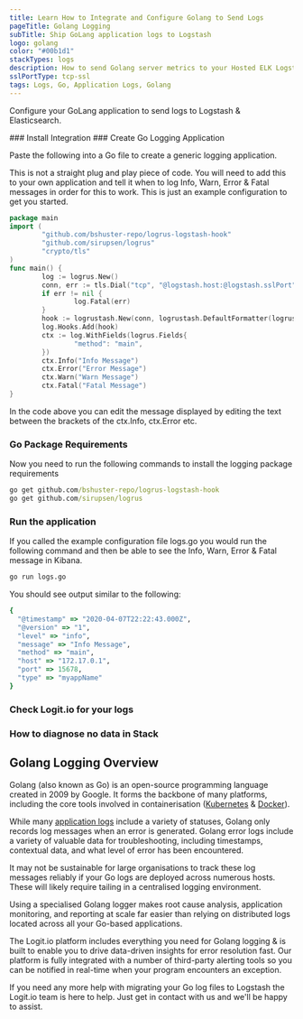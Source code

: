```yaml
---
title: Learn How to Integrate and Configure Golang to Send Logs 
pageTitle: Golang Logging
subTitle: Ship GoLang application logs to Logstash
logo: golang
color: "#00b1d1"
stackTypes: logs
description: How to send Golang server metrics to your Hosted ELK Logstash instance. Configure Metricbeat to send Go programming language server metrics to Logstash. 
sslPortType: tcp-ssl
tags: Logs, Go, Application Logs, Golang
---
```


Configure your GoLang application to send logs to Logstash & Elasticsearch.

<Steps>
  ### Install Integration
  <InstallIntegration/>
  ### Create Go Logging Application

  Paste the following into a Go file to create a generic logging application.
      
  This is not a straight plug and play piece of code. You will need to add this 
  to your own application and tell it when to log Info, Warn, Error & Fatal messages 
  in order for this to work. This is just an example configuration to get you started.
  
  ```go copy showLineNumbers
  package main
  import (
          "github.com/bshuster-repo/logrus-logstash-hook"
          "github.com/sirupsen/logrus"
          "crypto/tls"
  )
  func main() {
          log := logrus.New()
          conn, err := tls.Dial("tcp", "@logstash.host:@logstash.sslPort", &tls.Config{ RootCAs: nil }) 
          if err != nil {
                  log.Fatal(err)
          }
          hook := logrustash.New(conn, logrustash.DefaultFormatter(logrus.Fields{"type": "myappName"}))
          log.Hooks.Add(hook)
          ctx := log.WithFields(logrus.Fields{
                  "method": "main",
          })
          ctx.Info("Info Message")
          ctx.Error("Error Message")
          ctx.Warn("Warn Message")
          ctx.Fatal("Fatal Message")
  }
  ```
  
  In the code above you can edit the message displayed by editing the text 
  between the brackets of the ctx.Info, ctx.Error etc.

  ### Go Package Requirements

  Now you need to run the following commands to install the logging package requirements

  ```cmd copy
  go get github.com/bshuster-repo/logrus-logstash-hook
  go get github.com/sirupsen/logrus
  ```

  ### Run the application
  
  If you called the example configuration file logs.go you would run the following command 
  and then be able to see the Info, Warn, Error & Fatal message in Kibana.
      
  ```cmd copy
  go run logs.go
  ```
  
  You should see output similar to the following:

  ```ruby copy showLineNumbers
  {
    "@timestamp" => "2020-04-07T22:22:43.000Z",
    "@version" => "1",
    "level" => "info",
    "message" => "Info Message",
    "method" => "main",
    "host" => "172.17.0.1",
    "port" => 15678,
    "type" => "myappName"
  }
  ```

  ### Check Logit.io for your logs

  <LaunchStack utmMedium="logs" utmCampaign="golang" source="golang" />

  ### How to diagnose no data in Stack

  <DiagnoseNoData />

</Steps>

## Golang Logging Overview

Golang (also known as Go) is an open-source programming language created in 2009 by Google. 
It forms the backbone of many platforms, including the core tools involved in 
containerisation ([Kubernetes](/integrations/log-management/containerisation/kubernetes) & [Docker](/integrations/log-management/containerisation/docker)).

While many [application logs](https://logit.io/platform/logging/logging-as-a-service/application-logging/) 
include a variety of statuses, Golang only records log messages when an error is generated. 
Golang error logs include a variety of valuable data for troubleshooting, including 
timestamps, contextual data, and what level of error has been encountered. 
      
It may not be sustainable for large organisations to track these log messages reliably 
if your Go logs are deployed across numerous hosts. These will likely require 
tailing in a centralised logging environment.

Using a specialised Golang logger makes root cause analysis, application monitoring, 
and reporting at scale far easier than relying on distributed logs located 
across all your Go-based applications.  
      
The Logit.io platform includes everything you need for Golang logging & is built to 
enable you to drive data-driven insights for error resolution fast. Our platform is 
fully integrated with a number of third-party alerting tools so you can be notified 
in real-time when your program encounters an exception.

If you need any more help with migrating your Go log files to Logstash the Logit.io 
team is here to help. Just get in contact with us <IntercomButton text="via live chat" /> and we'll be happy to assist.